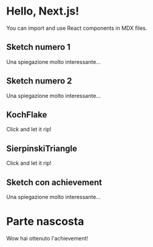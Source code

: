 
# Hello, Next.js!

You can import and use React components in MDX files.

## Sketch numero 1

Una spiegazione molto interessante...

<ExampleSketch />

## Sketch numero 2

Una spiegazione molto interessante...

<ExampleSketch />

## KochFlake

Click and let it rip!

<KochFlake />

## SierpinskiTriangle

Click and let it rip!

<SierpinskiTriangle />

## Sketch con achievement

Una spiegazione molto interessante...

<AchievementSketch1 />

<AchievementToggle id="achievement1">

# Parte nascosta

Wow hai ottenuto l'achievement!

</AchievementToggle>
